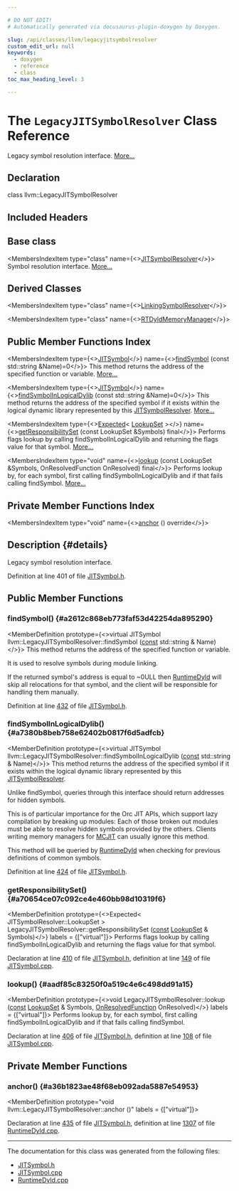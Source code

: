 ```yaml
---

# DO NOT EDIT!
# Automatically generated via docusaurus-plugin-doxygen by Doxygen.

slug: /api/classes/llvm/legacyjitsymbolresolver
custom_edit_url: null
keywords:
  - doxygen
  - reference
  - class
toc_max_heading_level: 3

---
```





# The `LegacyJITSymbolResolver` Class Reference

<DoxygenPage pluginConfig={pluginConfig}>

Legacy symbol resolution interface. <a href="#details">More...</a>

## Declaration

<CodeBlock>class llvm::LegacyJITSymbolResolver</CodeBlock>

## Included Headers

<IncludesList>
<IncludesListItem
  filePath="llvm/ExecutionEngine/JITSymbol.h"
  permalink="/docs/api/files/include/include/llvm/include/llvm/executionengine/jitsymbol-h"
  isLocal="true" />
</IncludesList>

## Base class

<MembersIndex>

<MembersIndexItem
  type="class"
  name={<><a href="/docs/api/classes/llvm/jitsymbolresolver">JITSymbolResolver</a></>}>
Symbol resolution interface. <a href="/docs/api/classes/llvm/jitsymbolresolver/#details">More...</a>
</MembersIndexItem>

</MembersIndex>

## Derived Classes

<MembersIndex>

<MembersIndexItem
  type="class"
  name={<><a href="/docs/api/classes/llvm/linkingsymbolresolver">LinkingSymbolResolver</a></>}>
</MembersIndexItem>

<MembersIndexItem
  type="class"
  name={<><a href="/docs/api/classes/llvm/rtdyldmemorymanager">RTDyldMemoryManager</a></>}>
</MembersIndexItem>

</MembersIndex>

## Public Member Functions Index

<MembersIndex>

<MembersIndexItem
  type={<><a href="/docs/api/classes/llvm/jitsymbol">JITSymbol</a></>}
  name={<><a href="#a2612c868eb773faf53d42254da895290">findSymbol</a> (const std::string &amp;Name)=0</>}>
This method returns the address of the specified function or variable. <a href="#a2612c868eb773faf53d42254da895290">More...</a>
</MembersIndexItem>

<MembersIndexItem
  type={<><a href="/docs/api/classes/llvm/jitsymbol">JITSymbol</a></>}
  name={<><a href="#a7380b8beb758e62402b0817f6d5adfcb">findSymbolInLogicalDylib</a> (const std::string &amp;Name)=0</>}>
This method returns the address of the specified symbol if it exists within the logical dynamic library represented by this <a href="/docs/api/classes/llvm/jitsymbolresolver">JITSymbolResolver</a>. <a href="#a7380b8beb758e62402b0817f6d5adfcb">More...</a>
</MembersIndexItem>

<MembersIndexItem
  type={<><a href="/docs/api/classes/llvm/expected">Expected</a>&lt; <a href="/docs/api/classes/llvm/jitsymbolresolver/#a487abfdc466598f156d5398ae986c6f9">LookupSet</a> &gt;</>}
  name={<><a href="#a70654ce07c092ce4e460bb98d10319f6">getResponsibilitySet</a> (const LookupSet &amp;Symbols) final</>}>
Performs flags lookup by calling findSymbolInLogicalDylib and returning the flags value for that symbol. <a href="#a70654ce07c092ce4e460bb98d10319f6">More...</a>
</MembersIndexItem>

<MembersIndexItem
  type="void"
  name={<><a href="#aadf85c83250f0a519c4e6c498dd91a15">lookup</a> (const LookupSet &amp;Symbols, OnResolvedFunction OnResolved) final</>}>
Performs lookup by, for each symbol, first calling findSymbolInLogicalDylib and if that fails calling findSymbol. <a href="#aadf85c83250f0a519c4e6c498dd91a15">More...</a>
</MembersIndexItem>

</MembersIndex>

## Private Member Functions Index

<MembersIndex>

<MembersIndexItem
  type="void"
  name={<><a href="#a36b1823ae48f68eb092ada5887e54953">anchor</a> () override</>}>
</MembersIndexItem>

</MembersIndex>

## Description {#details}

Legacy symbol resolution interface.

Definition at line 401 of file <a href="/docs/api/files/include/include/llvm/include/llvm/executionengine/jitsymbol-h">JITSymbol.h</a>.

<SectionDefinition>

## Public Member Functions

### findSymbol() {#a2612c868eb773faf53d42254da895290}

<MemberDefinition
  prototype={<>virtual JITSymbol llvm::LegacyJITSymbolResolver::findSymbol (<a href="/docs/api/files/lib/lib/target/lib/target/aarch64/aarch64promoteconstant-cpp/#a90f8350fecae261c25be85d38b451bff">const</a> std::string &amp; Name)</>}>
This method returns the address of the specified function or variable.

It is used to resolve symbols during module linking.

If the returned symbol&#39;s address is equal to ~0ULL then <a href="/docs/api/classes/llvm/runtimedyld">RuntimeDyld</a> will skip all relocations for that symbol, and the client will be responsible for handling them manually.

Definition at line <a href="/docs/api/files/include/include/llvm/include/llvm/executionengine/jitsymbol-h/#l00432">432</a> of file <a href="/docs/api/files/include/include/llvm/include/llvm/executionengine/jitsymbol-h">JITSymbol.h</a>.
</MemberDefinition>

### findSymbolInLogicalDylib() {#a7380b8beb758e62402b0817f6d5adfcb}

<MemberDefinition
  prototype={<>virtual JITSymbol llvm::LegacyJITSymbolResolver::findSymbolInLogicalDylib (<a href="/docs/api/files/lib/lib/target/lib/target/aarch64/aarch64promoteconstant-cpp/#a90f8350fecae261c25be85d38b451bff">const</a> std::string &amp; Name)</>}>
This method returns the address of the specified symbol if it exists within the logical dynamic library represented by this <a href="/docs/api/classes/llvm/jitsymbolresolver">JITSymbolResolver</a>.

Unlike findSymbol, queries through this interface should return addresses for hidden symbols.

This is of particular importance for the Orc JIT APIs, which support lazy compilation by breaking up modules: Each of those broken out modules must be able to resolve hidden symbols provided by the others. Clients writing memory managers for <a href="/docs/api/classes/llvm/mcjit">MCJIT</a> can usually ignore this method.

This method will be queried by <a href="/docs/api/classes/llvm/runtimedyld">RuntimeDyld</a> when checking for previous definitions of common symbols.

Definition at line <a href="/docs/api/files/include/include/llvm/include/llvm/executionengine/jitsymbol-h/#l00424">424</a> of file <a href="/docs/api/files/include/include/llvm/include/llvm/executionengine/jitsymbol-h">JITSymbol.h</a>.
</MemberDefinition>

### getResponsibilitySet() {#a70654ce07c092ce4e460bb98d10319f6}

<MemberDefinition
  prototype={<>Expected&lt; JITSymbolResolver::LookupSet &gt; LegacyJITSymbolResolver::getResponsibilitySet (<a href="/docs/api/files/lib/lib/target/lib/target/aarch64/aarch64promoteconstant-cpp/#a90f8350fecae261c25be85d38b451bff">const</a> <a href="/docs/api/classes/llvm/jitsymbolresolver/#a487abfdc466598f156d5398ae986c6f9">LookupSet</a> &amp; Symbols)</>}
  labels = {["virtual"]}>
Performs flags lookup by calling findSymbolInLogicalDylib and returning the flags value for that symbol.

Declaration at line <a href="/docs/api/files/include/include/llvm/include/llvm/executionengine/jitsymbol-h/#l00410">410</a> of file <a href="/docs/api/files/include/include/llvm/include/llvm/executionengine/jitsymbol-h">JITSymbol.h</a>, definition at line <a href="/docs/api/files/lib/lib/executionengine/lib/executionengine/runtimedyld/jitsymbol-cpp/#l00149">149</a> of file <a href="/docs/api/files/lib/lib/executionengine/lib/executionengine/runtimedyld/jitsymbol-cpp">JITSymbol.cpp</a>.
</MemberDefinition>

### lookup() {#aadf85c83250f0a519c4e6c498dd91a15}

<MemberDefinition
  prototype={<>void LegacyJITSymbolResolver::lookup (<a href="/docs/api/files/lib/lib/target/lib/target/aarch64/aarch64promoteconstant-cpp/#a90f8350fecae261c25be85d38b451bff">const</a> <a href="/docs/api/classes/llvm/jitsymbolresolver/#a487abfdc466598f156d5398ae986c6f9">LookupSet</a> &amp; Symbols, <a href="/docs/api/classes/llvm/jitsymbolresolver/#a01f534cbe65344148ec2986691ff632a">OnResolvedFunction</a> OnResolved)</>}
  labels = {["virtual"]}>
Performs lookup by, for each symbol, first calling findSymbolInLogicalDylib and if that fails calling findSymbol.

Declaration at line <a href="/docs/api/files/include/include/llvm/include/llvm/executionengine/jitsymbol-h/#l00406">406</a> of file <a href="/docs/api/files/include/include/llvm/include/llvm/executionengine/jitsymbol-h">JITSymbol.h</a>, definition at line <a href="/docs/api/files/lib/lib/executionengine/lib/executionengine/runtimedyld/jitsymbol-cpp/#l00108">108</a> of file <a href="/docs/api/files/lib/lib/executionengine/lib/executionengine/runtimedyld/jitsymbol-cpp">JITSymbol.cpp</a>.
</MemberDefinition>

</SectionDefinition>

<SectionDefinition>

## Private Member Functions

### anchor() {#a36b1823ae48f68eb092ada5887e54953}

<MemberDefinition
  prototype="void llvm::LegacyJITSymbolResolver::anchor ()"
  labels = {["virtual"]}>

Declaration at line <a href="/docs/api/files/include/include/llvm/include/llvm/executionengine/jitsymbol-h/#l00435">435</a> of file <a href="/docs/api/files/include/include/llvm/include/llvm/executionengine/jitsymbol-h">JITSymbol.h</a>, definition at line <a href="/docs/api/files/lib/lib/executionengine/lib/executionengine/runtimedyld/runtimedyld-cpp/#l01307">1307</a> of file <a href="/docs/api/files/lib/lib/executionengine/lib/executionengine/runtimedyld/runtimedyld-cpp">RuntimeDyld.cpp</a>.
</MemberDefinition>

</SectionDefinition>

<hr/>

The documentation for this class was generated from the following files:

<ul>
<li><a href="/docs/api/files/include/include/llvm/include/llvm/executionengine/jitsymbol-h">JITSymbol.h</a></li>
<li><a href="/docs/api/files/lib/lib/executionengine/lib/executionengine/runtimedyld/jitsymbol-cpp">JITSymbol.cpp</a></li>
<li><a href="/docs/api/files/lib/lib/executionengine/lib/executionengine/runtimedyld/runtimedyld-cpp">RuntimeDyld.cpp</a></li>
</ul>

</DoxygenPage>
